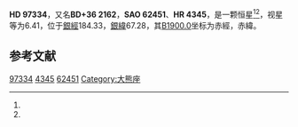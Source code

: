 {{Starbox begin
| name = HD 97334
}}
{{Starbox observe
| epoch = [[J2000.0|J2000.0]]
| constell = {{星座名待查}}<ref name=SIMBAD>{{cite web
 | url=http://simbad.u-strasbg.fr/simbad/sim-id?Ident=HR+4345
 | title=Pulsating variable Star
 | publisher=Centre de Données astronomiques de Strasbourg
 | work=SIMBAD
 | accessdate=2012-07-13
 | archive-date=2016-03-19
 | archive-url=https://web.archive.org/web/20160319064339/http://simbad.u-strasbg.fr/simbad/sim-id?Ident=HR+4345
 | dead-url=no
 }}</ref><ref name=DATA>{{cite web
 | url=http://vizier.u-strasbg.fr/viz-bin/VizieR-5?-out.add=.&-source=5050&-corr=PK=HR&-out.max=9999&HR=4345
 | title=VizieR Detailed Page
 | accessdate=2012-07-13
 | archive-date=2019-02-16
 | archive-url=https://web.archive.org/web/20190216122718/http://vizier.u-strasbg.fr/viz-bin/VizieR-5?-out.add=.&-source=5050&-corr=PK=HR&-out.max=9999&HR=4345
 | dead-url=no
 }}</ref>
| 星官 = 
| ra = {{RA|11|12|32.2}}<ref name=SIMBAD /><ref name=DATA />
| dec = {{DEC|+35|48|49}}<ref name=SIMBAD /><ref name=DATA />
| appmag_v = 6.41<ref name=SIMBAD /><ref name=DATA />
}}
{{Starbox character
| class = G0V<ref name=SIMBAD /><ref name=DATA />
| b-v = 0.61<ref name=SIMBAD /><ref name=DATA />
| u-b = 0.1<ref name=SIMBAD /><ref name=DATA />
| r-i = <ref name=SIMBAD /><ref name=DATA />
| variable = 
}}
{{Starbox astrometry
| radial_v = 0.1
| prop_mo_ra = -3
| parallax = 
| p_error = 
}}
{{Starbox catalog
| names =BD+36 2162，[[SAO星表|SAO]] 62451，[[HD星表|HD]] 97334，[[HR星表|HR]] 4345}}
{{Starbox reference |Simbad=HR+4345}}
{{Starbox end}}

'''HD 97334'''，又名'''BD+36 2162'''，'''SAO 62451'''、'''HR 4345'''，是一颗恒星<ref name=SIMBAD /><ref name=DATA />，视星等为6.41，位于[[銀道座標系|銀經]]184.33，[[銀道座標系|銀緯]]67.28，其[[B1900.0|B1900.0]]坐标为赤經{{RA|11|7|5.8}}，赤緯{{DEC|+36|67.28|43}}。

== 参考文献 ==
{{reflist}}
{{大熊座}}
{{star-stub}}

[[Category:HD和HDE天體|97334]]
[[Category:HR天體|4345]]
[[Category:SAO天體|62451]]
[[Category:大熊座|Category:大熊座]]
